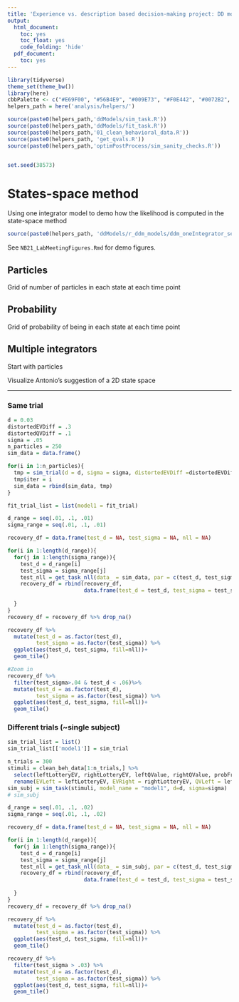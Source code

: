 ```yaml
---
title: 'Experience vs. description based decision-making project: DD model fitting methods and recovery checks'
output:
  html_document:
    toc: yes
    toc_float: yes
    code_folding: 'hide'
  pdf_document:
    toc: yes
---
```


```r
library(tidyverse)
theme_set(theme_bw())
library(here)
cbbPalette <- c("#E69F00", "#56B4E9", "#009E73", "#F0E442", "#0072B2", "#D55E00", "#CC79A7")
helpers_path = here('analysis/helpers/')

source(paste0(helpers_path,'ddModels/sim_task.R'))
source(paste0(helpers_path,'ddModels/fit_task.R'))
source(paste0(helpers_path,'01_clean_behavioral_data.R'))
source(paste0(helpers_path, 'get_qvals.R'))
source(paste0(helpers_path,'optimPostProcess/sim_sanity_checks.R'))


set.seed(38573)
```

# States-space method

Using one integrator model to demo how the likelihood is computed in the state-space method

```r
source(paste0(helpers_path, 'ddModels/r_ddm_models/ddm_oneIntegrator_sepProbDistortion.R'))
```

See `NB21_LabMeetingFigures.Rmd` for demo figures.

## Particles

Grid of number of particles in each state at each time point

## Probability

Grid of probability of being in each state at each time point


## Multiple integrators

Start with particles

Visualize Antonio's suggestion of a 2D state space


----------------------------------------------------------------------------------------------------

### Same trial

```r
d = 0.03
distortedEVDiff = .3
distortedQVDiff = .1
sigma = .05
n_particles = 250
sim_data = data.frame()

for(i in 1:n_particles){
  tmp = sim_trial(d = d, sigma = sigma, distortedEVDiff =distortedEVDiff, distortedQVDiff =distortedQVDiff, EVLeft = NA, EVRight = NA, QVLeft = NA, QVRight = NA, probFractalDraw = NA)
  tmp$iter = i
  sim_data = rbind(sim_data, tmp)
}
```

```r
fit_trial_list = list(model1 = fit_trial)

d_range = seq(.01, .1, .01)
sigma_range = seq(.01, .1, .01)

recovery_df = data.frame(test_d = NA, test_sigma = NA, nll = NA)

for(i in 1:length(d_range)){
  for(j in 1:length(sigma_range)){
    test_d = d_range[i]
    test_sigma = sigma_range[j]
    test_nll = get_task_nll(data_ = sim_data, par = c(test_d, test_sigma), par_names_ = c("d", "sigma"), model_name = "model1", fix_pars_ = list())
    recovery_df = rbind(recovery_df,
                        data.frame(test_d = test_d, test_sigma = test_sigma, nll = test_nll))
    
  }
}
recovery_df = recovery_df %>% drop_na()
```


```r
recovery_df %>%
  mutate(test_d = as.factor(test_d),
         test_sigma = as.factor(test_sigma)) %>%
  ggplot(aes(test_d, test_sigma, fill=nll))+
  geom_tile()

#Zoom in
recovery_df %>%
  filter(test_sigma>.04 & test_d < .06)%>%
  mutate(test_d = as.factor(test_d),
         test_sigma = as.factor(test_sigma)) %>%
  ggplot(aes(test_d, test_sigma, fill=nll))+
  geom_tile()
```

### Different trials (~single subject)

```r
sim_trial_list = list()
sim_trial_list[['model1']] = sim_trial
```

```r
n_trials = 300
stimuli = clean_beh_data[1:n_trials,] %>%
  select(leftLotteryEV, rightLotteryEV, leftQValue, rightQValue, probFractalDraw, reactionTime, choiceLeft, subnum, distorted_ev_diff, distorted_qv_diff) %>%
  rename(EVLeft = leftLotteryEV, EVRight = rightLotteryEV, QVLeft = leftQValue, QVRight = rightQValue, distortedEVDiff = distorted_ev_diff, distortedQVDiff = distorted_qv_diff)
sim_subj = sim_task(stimuli, model_name = "model1", d=d, sigma=sigma)
# sim_subj
```

```r
d_range = seq(.01, .1, .02)
sigma_range = seq(.01, .1, .02)

recovery_df = data.frame(test_d = NA, test_sigma = NA, nll = NA)

for(i in 1:length(d_range)){
  for(j in 1:length(sigma_range)){
    test_d = d_range[i]
    test_sigma = sigma_range[j]
    test_nll = get_task_nll(data_ = sim_subj, par = c(test_d, test_sigma), par_names_ = c("d", "sigma"), model_name = "model1", fix_pars_ = list())
    recovery_df = rbind(recovery_df,
                        data.frame(test_d = test_d, test_sigma = test_sigma, nll = test_nll))
    
  }
}
recovery_df = recovery_df %>% drop_na()

```

```r
recovery_df %>%
  mutate(test_d = as.factor(test_d),
         test_sigma = as.factor(test_sigma)) %>%
  ggplot(aes(test_d, test_sigma, fill=nll))+
  geom_tile()

recovery_df %>%
  filter(test_sigma > .03) %>%
  mutate(test_d = as.factor(test_d),
         test_sigma = as.factor(test_sigma)) %>%
  ggplot(aes(test_d, test_sigma, fill=nll))+
  geom_tile()
```

